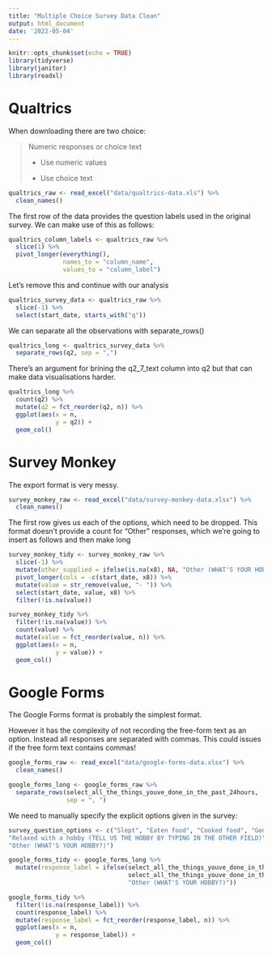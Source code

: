 ```yaml
---
title: "Multiple Choice Survey Data Clean"
output: html_document
date: '2022-05-04'
---
```


```r
knitr::opts_chunk$set(echo = TRUE)
library(tidyverse)
library(janitor)
library(readxl)
```

# Qualtrics

When downloading there are two choice:

> Numeric responses or choice text
> 
> - Use numeric values
> 
> - Use choice text

```r
qualtrics_raw <- read_excel("data/qualtrics-data.xls") %>% 
  clean_names()
```

The first row of the data provides the question labels used in the original survey. We can make use of this as follows:

```r
qualtrics_column_labels <- qualtrics_raw %>% 
  slice(1) %>% 
  pivot_longer(everything(),
               names_to = "column_name",
               values_to = "column_label")
```

Let's remove this and continue with our analysis

```r
qualtrics_survey_data <- qualtrics_raw %>% 
  slice(-1) %>% 
  select(start_date, starts_with("q"))
```

We can separate all the observations with separate_rows()

```r
qualtrics_long <- qualtrics_survey_data %>% 
  separate_rows(q2, sep = ",")
```

There's an argument for brining the q2_7_text column into q2 but that can make data visualisations harder.

```r
qualtrics_long %>% 
  count(q2) %>% 
  mutate(q2 = fct_reorder(q2, n)) %>% 
  ggplot(aes(x = n,
             y = q2)) +
  geom_col()
```

# Survey Monkey

The export format is very messy.

```r
survey_monkey_raw <- read_excel("data/survey-monkey-data.xlsx") %>% 
  clean_names()
```

The first row gives us each of the options, which need to be dropped. This format doesn't provide a count for "Other" responses, which we're going to insert as follows and then make long

```r
survey_monkey_tidy <- survey_monkey_raw %>% 
  slice(-1) %>% 
  mutate(other_supplied = ifelse(is.na(x8), NA, "Other (WHAT'S YOUR HOBBY?)")) %>% 
  pivot_longer(cols = -c(start_date, x8)) %>% 
  mutate(value = str_remove(value, "- ")) %>% 
  select(start_date, value, x8) %>% 
  filter(!is.na(value))
```


```r
survey_monkey_tidy %>% 
  filter(!is.na(value)) %>% 
  count(value) %>% 
  mutate(value = fct_reorder(value, n)) %>% 
  ggplot(aes(x = n,
             y = value)) +
  geom_col()
```

# Google Forms

The Google Forms format is probably the simplest format.

However it has the complexity of not recording the free-form text as an option. Instead all responses are separated with commas. This could issues if the free form text contains commas!

```r
google_forms_raw <- read_excel("data/google-forms-data.xlsx") %>% 
  clean_names()
```


```r
google_forms_long <- google_forms_raw %>% 
  separate_rows(select_all_the_things_youve_done_in_the_past_24hours,
                sep = ", ")
```

We need to manually specify the explicit options given in the survey:

```r
survey_question_options <- c("Slept", "Eaten food", "Cooked food", "Gone to work", "Commuted for work", 
"Relaxed with a hobby (TELL US THE HOBBY BY TYPING IN THE OTHER FIELD)", 
"Other (WHAT'S YOUR HOBBY?)")
```

```r
google_forms_tidy <- google_forms_long %>% 
  mutate(response_label = ifelse(select_all_the_things_youve_done_in_the_past_24hours %in% survey_question_options,
                                 select_all_the_things_youve_done_in_the_past_24hours,
                                 "Other (WHAT'S YOUR HOBBY?)"))
```

```r
google_forms_tidy %>% 
  filter(!is.na(response_label)) %>% 
  count(response_label) %>% 
  mutate(response_label = fct_reorder(response_label, n)) %>% 
  ggplot(aes(x = n,
             y = response_label)) +
  geom_col()
```












